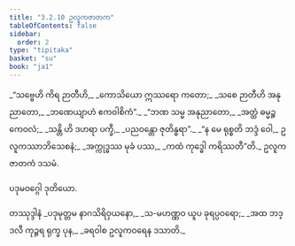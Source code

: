 ```yaml
---
title: "3.2.10 ဥလူကဇာတက"
tableOfContents: false
sidebar:
  order: 2
type: "tipitaka"
basket: "su"
book: "ja1"
---
```



<DynamicBreadcrumb />

<Division number="58" book="ja1">

<Paragraph number="748" type="verses" book="ja1">
_“သဗ္ဗေဟိ ကိရ ဉာတီဟိ,_  
_ကောသိယော ဣဿရော ကတော;_  
_သစေ ဉာတီဟိ အနုညာတော,_  
_ဘဏေယျာဟံ ဧကဝါစိကံ”._  

</Paragraph>

</Division>
<Division number="59" book="ja1">

<Paragraph number="749" type="verses" book="ja1">
_“ဘဏ သမ္မ အနုညာတော,_  
_အတ္ထံ ဓမ္မဉ္စ ကေဝလံ;_  
_သန္တိ ဟိ ဒဟရာ ပက္ခီ,_  
_ပညဝန္တော ဇုတိန္ဓရာ”._  

</Paragraph>

</Division>
<Division number="60" book="ja1">

<Paragraph number="750" type="verses" book="ja1">
_“န မေ ရုစ္စတိ ဘဒ္ဒံ ဝေါ,_  
ဥလူကဿာဘိသေစနံ;_  
_အက္ကုဒ္ဓဿ မုခံ ပဿ,_  
_ကထံ ကုဒ္ဓေါ ကရိဿတီ”တိ._  


</Paragraph>
</Division>

<Paragraph number="751" type="center" book="ja1">
ဥလူကဇာတကံ ဒသမံ.

  
ပဒုမဝဂ္ဂေါ ဒုတိယော.



</Paragraph>

<Paragraph number="752" type="center" book="ja1">
တဿုဒ္ဒါနံ


</Paragraph>

<Paragraph number="753" type="verses" book="ja1">
_ပဒုမုတ္တမ နာဂသိရိဝှယနော,_  
_သ-မဟဏ္ဏဝ ယူပ ခုရပ္ပဝရော;_  
_အထ ဘဒ္ဒလီ ကုဉ္ဇရ ရုက္ခ ပုန,_  
_ခရဝါစ ဥလူကဝရေန ဒသာတိ._
</Paragraph>